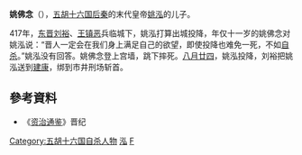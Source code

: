 '''姚佛念'''（{{bd|407年||417年|catIdx=姚}}），[[五胡十六国|五胡十六国]][[后秦|后秦]]的末代皇帝[[姚泓|姚泓]]的儿子。

417年，[[东晋|东晋]][[刘裕|刘裕]]、[[王镇恶|王镇恶]]兵临城下，姚泓打算出城投降，年仅十一岁的姚佛念对姚泓说：“晋人一定会在我们身上满足自己的欲望，即使投降也难免一死，不如[[自杀|自杀]]。”姚泓没有回答。姚佛念登上宫墙，跳下摔死。[[八月廿四|八月廿四]]，姚泓投降，刘裕把姚泓送到[[建康|建康]]，绑到市井刑场斩首。
==參考資料==
*《[[资治通鉴|资治通鉴]]》晋纪 

[[Category:五胡十六国自杀人物|Category:五胡十六国自杀人物]]
[[Category:后秦皇子|泓]]
[[Category:姚姓|F]]